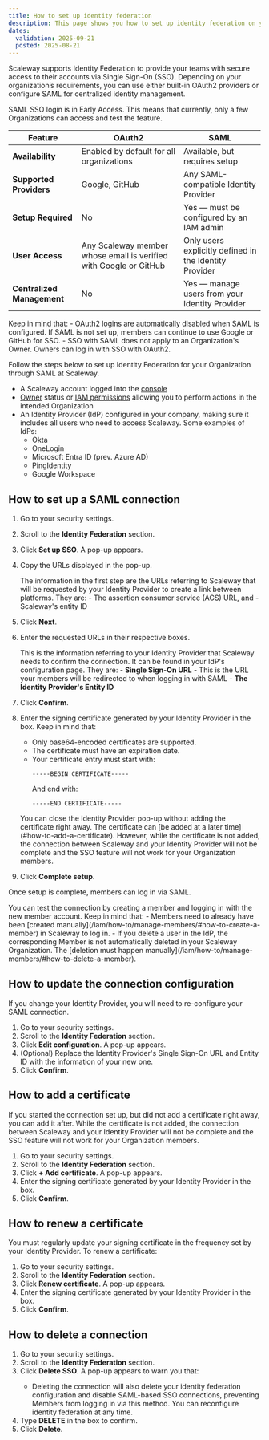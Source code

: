```yaml
---
title: How to set up identity federation
description: This page shows you how to set up identity federation on your Organization
dates:
  validation: 2025-09-21
  posted: 2025-08-21
---
```


Scaleway supports Identity Federation to provide your teams with secure access to their accounts via Single Sign-On (SSO). Depending on your organization’s requirements, you can use either built-in OAuth2 providers or configure SAML for centralized identity management.

<Message type="important">
  SAML SSO login is in Early Access. This means that currently, only a few Organizations can access and test the feature.
</Message>

| Feature | **OAuth2** | **SAML** |
|--------|-------------------------------|--------|
| **Availability** | Enabled by default for all organizations | Available, but requires setup |
| **Supported Providers** | Google, GitHub | Any SAML-compatible Identity Provider |
| **Setup Required** | No | Yes — must be configured by an IAM admin |
| **User Access** | Any Scaleway member whose email is verified with Google or GitHub | Only users explicitly defined in the Identity Provider |
| **Centralized Management** | No | Yes — manage users from your Identity Provider |

<Message type="important">
  Keep in mind that:
  - OAuth2 logins are automatically disabled when SAML is configured. If SAML is not set up, members can continue to use Google or GitHub for SSO.
  - SSO with SAML does not apply to an Organization's Owner. Owners can log in with SSO with OAuth2.
</Message>

Follow the steps below to set up Identity Federation for your Organization through SAML at Scaleway.

<Requirements />

- A Scaleway account logged into the [console](https://console.scaleway.com)
- [Owner](/iam/concepts/#owner) status or [IAM permissions](/iam/concepts/#permission) allowing you to perform actions in the intended Organization
- An Identity Provider (IdP) configured in your company, making sure it includes all users who need to access Scaleway. Some examples of IdPs:
   - Okta
   - OneLogin
   - Microsoft Entra ID (prev. Azure AD)
   - PingIdentity
   - Google Workspace

## How to set up a SAML connection

1. Go to your security settings.
2. Scroll to the **Identity Federation** section.
3. Click **Set up SSO**. A pop-up appears.
4. Copy the URLs displayed in the pop-up.

    The information in the first step are the URLs referring to Scaleway that will be requested by your Identity Provider to create a link between platforms. They are:
        - The assertion consumer service (ACS) URL, and
        - Scaleway's entity ID

5. Click **Next**.
6. Enter the requested URLs in their respective boxes.

    This is the information referring to your Identity Provider that Scaleway needs to confirm the connection. It can be found in your IdP's configuration page. They are:
        - **Single Sign-On URL** - This is the URL your members will be redirected to when logging in with SAML
        - **The Identity Provider's Entity ID**
7. Click **Confirm**.
8. Enter the signing certificate generated by your Identity Provider in the box.
    <Message type="important">
    Keep in mind that:
    - Only base64-encoded certificates are supported.
    - The certificate must have an expiration date.
    - Your certificate entry must start with:
        ```
        -----BEGIN CERTIFICATE-----
        ```
        And end with:
        ```
        -----END CERTIFICATE-----
        ```
    </Message>

    <Message type="note">
      You can close the Identity Provider pop-up without adding the certificate right away. The certificate can [be added at a later time](#how-to-add-a-certificate). However, while the certificate is not added, the connection between Scaleway and your Identity Provider will not be complete and the SSO feature will not work for your Organization members.
    </Message>
9. Click **Complete setup**.

Once setup is complete, members can log in via SAML.

<Message type="tip">
  You can test the connection by creating a member and logging in with the new member account.
</Message>

<Message type="important">
  Keep in mind that:
  - Members need to already have been [created manually](/iam/how-to/manage-members/#how-to-create-a-member) in Scaleway to log in.
  - If you delete a user in the IdP, the corresponding Member is not automatically deleted in your Scaleway Organization. The [deletion must happen manually](/iam/how-to/manage-members/#how-to-delete-a-member).
</Message>

## How to update the connection configuration

If you change your Identity Provider, you will need to re-configure your SAML connection.

1. Go to your security settings.
2. Scroll to the **Identity Federation** section.
3. Click **Edit configuration**. A pop-up appears.
4. (Optional) Replace the Identity Provider's Single Sign-On URL and Entity ID with the information of your new one.
5. Click **Confirm**.

## How to add a certificate

If you started the connection set up, but did not add a certificate right away, you can add it after. While the certificate is not added, the connection between Scaleway and your Identity Provider will not be complete and the SSO feature will not work for your Organization members.

1. Go to your security settings.
2. Scroll to the **Identity Federation** section.
3. Click **+ Add certificate**. A pop-up appears.
4. Enter the signing certificate generated by your Identity Provider in the box.
5. Click **Confirm**.

## How to renew a certificate

You must regularly update your signing certificate in the frequency set by your Identity Provider. To renew a certificate:

1. Go to your security settings.
2. Scroll to the **Identity Federation** section.
3. Click **Renew certificate**. A pop-up appears.
4. Enter the signing certificate generated by your Identity Provider in the box.
5. Click **Confirm**.

## How to delete a connection

1. Go to your security settings.
2. Scroll to the **Identity Federation** section.
3. Click **Delete SSO**.
    <Message type="important">
      A pop-up appears to warn you that:
      - Deleting the connection will also delete your identity federation configuration and disable SAML-based SSO connections, preventing Members from logging in via this method. You can reconfigure identity federation at any time.
    </Message>
4. Type **DELETE** in the box to confirm.
5. Click **Delete**.
